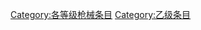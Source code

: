 {{catmore1|[[WikiProject:槍械|WikiProject:槍械]]}}
{{Articles by Quality|topic=枪械|project=枪械|format=TOC}}
{{emptycat}}

[[Category:各等级枪械条目|Category:各等级枪械条目]]
[[Category:乙级条目|Category:乙级条目]]